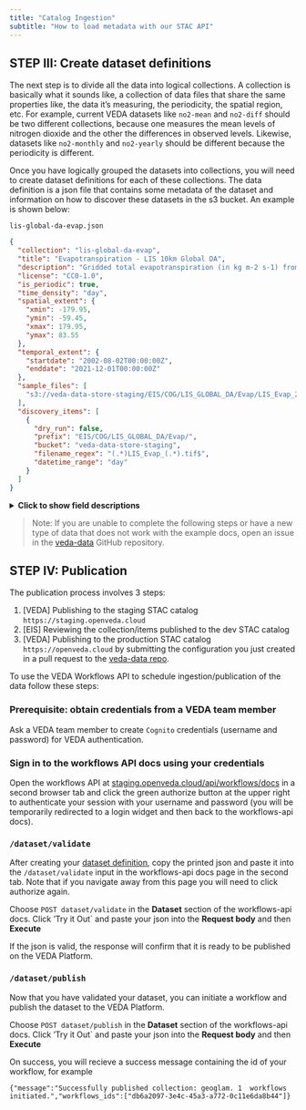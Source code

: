```yaml
---
title: "Catalog Ingestion"
subtitle: "How to load metadata with our STAC API"
---
```


## STEP III: Create dataset definitions

The next step is to divide all the data into logical collections. A collection is basically what it sounds like, a collection of data files that share the same properties like, the data it's measuring, the periodicity, the spatial region, etc. For example, current VEDA datasets like `no2-mean` and `no2-diff` should be two different collections, because one measures the mean levels of nitrogen dioxide and the other the differences in observed levels. Likewise, datasets like `no2-monthly` and `no2-yearly` should be different because the periodicity is different.

Once you have logically grouped the datasets into collections, you will need to create dataset definitions for each of these collections. The data definition is a json file that contains some metadata of the dataset and information on how to discover these datasets in the s3 bucket. An example is shown below:

`lis-global-da-evap.json`

```json
{
  "collection": "lis-global-da-evap",
  "title": "Evapotranspiration - LIS 10km Global DA",
  "description": "Gridded total evapotranspiration (in kg m-2 s-1) from 10km global LIS with assimilation",
  "license": "CC0-1.0",
  "is_periodic": true,
  "time_density": "day",
  "spatial_extent": {
    "xmin": -179.95,
    "ymin": -59.45,
    "xmax": 179.95,
    "ymax": 83.55
  },
  "temporal_extent": {
    "startdate": "2002-08-02T00:00:00Z",
    "enddate": "2021-12-01T00:00:00Z"
  },
  "sample_files": [
    "s3://veda-data-store-staging/EIS/COG/LIS_GLOBAL_DA/Evap/LIS_Evap_200208020000.d01.cog.tif"
  ],
  "discovery_items": [
    {
      "dry_run": false,
      "prefix": "EIS/COG/LIS_GLOBAL_DA/Evap/",
      "bucket": "veda-data-store-staging",
      "filename_regex": "(.*)LIS_Evap_(.*).tif$",
      "datetime_range": "day"
    }
  ]
}
```
<details>
    <summary><strong>Click to show field descriptions</strong></summary>

The following table describes what each of these fields mean:

| field  | description  | allowed value | example
|---|---|---|---|
|  `collection` | the id of the collection  | lowercase letters with optional "-" delimeters  | `no2-monthly-avg` |
|  `title` | a short human readable title for the collection  |  string with 5-6 words | "Average  NO2 measurements (Monthly)" |
|  `description` | a detailed description for the dataset | should include what the data is, what sensor was used to measure, where the data was pulled/derived from, etc  |  |
|  `license` | license for data use; Default open license: `CC0-1.0`  |  [SPDX license id](https://spdx.org/licenses/) | `CC0-1.0 ` |
|  `is_periodic` | is the data periodic? specifies if the data files repeat at a uniform time interval | `true` \| `false`  | `true`
|  `time_density` | the time step in which we want to navigate the dataset in the dashboard | `year` \| `month` \| `day` \| `hour` \| `minute` \| `null`  |
|  `spatial_extent` | the spatial extent of the collection; a bounding box that includes all the data files in the collection   |   | `{"xmin": -180, "ymin": -90, "xmax": 180, "ymax": 90}` |
|  `spatial_extent["xmin"]` |  left x coordinate of the spatial extent bounding box  | -180 <= xmin <= 180; xmin < xmax  | `23` |
|  `spatial_extent["ymin"]` |  bottom y coordinate of the spatial extent bounding box  | -90 <= ymin <= 90; ymin < ymax  | `-40` |
|  `spatial_extent["xmax"]` |  right x coordinate of the spatial extent bounding box  | -180 <= xmax <= 180; xmax > xmin  | `150` |
|  `spatial_extent["ymax"]` |  top y coordinate of the spatial extent bounding box  | -90 <= ymax <= 90; ymax > ymin  | `40` |
|  `temporal_extent` | temporal extent that covers all the data files in the collection  |   | `{"start_date": "2002-08-02T00:00:00Z", "end_date": "2021-12-01T00:00:00Z"}` |
|  `temporal_extent["start_date"]` | the `start_date` of the dataset  | iso datetime that ends in `Z`  | `2002-08-02T00:00:00Z` |
|  `temporal_extent["end_date"]` | the `end_date` of the dataset  | iso datetime that ends in `Z`  | `2021-12-01T00:00:00Z` |
|  `sample_files` | a list of s3 urls for the sample files that go into the collection  |   | `[ "s3://veda-data-store-staging/no2-diff/no2-diff_201506.tif", "s3://veda-data-store-staging/no2-diff/no2-diff_201507.tif"]` |
|  `discovery_items["discovery"]` |  where to discover the data from; currently supported are s3 buckets and cmr | `s3` \| `cmr` | `s3` |
|  `discovery_items["cogify"]` |  does the file need to be converted to a cloud optimized geptiff (COG)? `false` if it is already a COG | `true` \| `false`  | `false` |
|  `discovery_items["upload"]` | does it need to be uploaded to the veda s3 bucket? `false` if it already exists in `veda-data-store-staging` |  `true` \| `false` | `false` |
|  `discovery_items["dry_run"]` | if set to `true`, the items will go through the pipeline, but won't actually publish to the stac catalog; useful for testing purposes | `true` \| `false`  | `false` |
|  `discovery_items["bucket"]` | the s3 bucket where the data is uploaded to | any bucket that the data pipelines has access to | `veda-data-store-staging` \| `climatedashboard-data` \| `{any-public-bucket}` | `veda-data-store-staging` |
|  `discovery_items["prefix"]`| within the s3 bucket, the prefix or path to the "folder" where the data files exist | any valid path winthin the bucket  | `EIS/COG/LIS_GLOBAL_DA/Evap/` |
|  `discovery_items["filename_regex"]` |  a common filename pattern that all the files in the collection follow | a valid regex expression  | `(.*)LIS_Evap_(.*).cog.tif$` |
|  `discovery_items["datetime_range"]` | based on the naming convention in [STEP I](#STEP I: Prepare the data), the datetime range to be extracted from the filename |  `year` \| `month` \| `day` | `year` |

</details>


> Note: If you are unable to complete the following steps or have a new type of data that does not work with the example docs, open an issue in the [veda-data](https://github.com/NASA-IMPACT/veda-data) GitHub repository.



## STEP IV: Publication

The publication process involves 3 steps:

1. [VEDA] Publishing to the staging STAC catalog `https://staging.openveda.cloud`
2. [EIS] Reviewing the collection/items published to the dev STAC catalog
3. [VEDA] Publishing to the production STAC catalog `https://openveda.cloud` by submitting the configuration you just created in a pull request to the [veda-data repo](https://github.com/NASA-IMPACT/veda-data?tab=readme-ov-file#dataset-submission-process).

To use the VEDA Workflows API to schedule ingestion/publication of the data follow these steps:

### Prerequisite: obtain credentials from a VEDA team member

Ask a VEDA team member to create `Cognito` credentials (username and password) for VEDA authentication.

### Sign in to the workflows API docs using your credentials

Open the workflows API at [staging.openveda.cloud/api/workflows/docs](https://staging.openveda.cloud/api/workflows/docs) in a second browser tab and click the green authorize button at the upper right to authenticate your session with your username and password (you will be temporarily redirected to a login widget and then back to the workflows-api docs). 

### `/dataset/validate`
After creating your [dataset definition](#step-iii-create-dataset-definitions), copy the printed json and paste it into the `/dataset/validate` input in the workflows-api docs page in the second tab. Note that if you navigate away from this page you will need to click authorize again.

Choose `POST dataset/validate` in the **Dataset** section of the workflows-api docs. Click 'Try it Out` and paste your json into the **Request body** and then **Execute**

If the json is valid, the response will confirm that it is ready to be published on the VEDA Platform. 

### `/dataset/publish`

Now that you have validated your dataset, you can initiate a workflow and publish the dataset to the VEDA Platform. 

Choose `POST dataset/publish` in the **Dataset** section of the workflows-api docs. Click 'Try it Out` and paste your json into the **Request body** and then **Execute**

On success, you will recieve a success message containing the id of your workflow, for example

```
{"message":"Successfully published collection: geoglam. 1  workflows initiated.","workflows_ids":["db6a2097-3e4c-45a3-a772-0c11e6da8b44"]}
```
